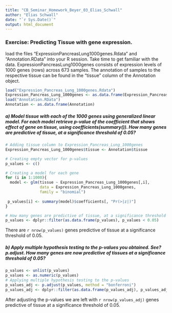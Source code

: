 ```yaml
---
title: "CB_Seminar_Homework_Beyer_03_Elias_Schwall"
author: "Elias Schwall"
date: "`r Sys.Date()`"
output: html_document
---
```


### Exercise: Predicting Tissue with gene expression.
load the files “ExpressionPancreasLung1000genes.Rdata” and “Annotation.RData” into your R session. Take time to get familiar with the data. ExpressionPancreasLung1000genes consists of expression levels of 1000 genes (rows) across 673 samples. The annotation of samples to the respective tissue can be found in the “tissue” column of the Annotation object.
```r
load("Expression_Pancreas_Lung_1000genes.Rdata")
Expression_Pancreas_Lung_1000genes <- as.data.frame(Expression_Pancreas_Lung_1000genes)
load("Annotation.RData")
Annotation <- as.data.frame(Annotation)
```

##### a) Model tissue with each of the 1000 genes using generalized linear model. For each model retrieve p-value of the coefficient that shows effect of gene on tissue, using coefficients(summary()). How many genes are predictive of tissue, at a significance threshold of 0.05?
```r
# Adding tissue column to Expression_Pancreas_Lung_1000genes
Expression_Pancreas_Lung_1000genes$tissue <- Annotation$tissue

# Creating empty vector for p-values
p_values <- c()

# Creating a model for each gene
for (i in 1:1000){
  model <- glm(tissue ~ Expression_Pancreas_Lung_1000genes[,i], 
               data = Expression_Pancreas_Lung_1000genes, 
               family = "binomial")
  
 p_values[i] <- summary(model)$coefficients[, "Pr(>|z|)"]
}

# How many genes are predictive of tissue, at a significance threshold of 0.05?
p_values <- dplyr::filter(as.data.frame(p_values), p_values < 0.05)
```
There are `r nrow(p_values)` genes predictive of tissue at a significance threshold of 0.05.

##### b) Apply multiple hypothesis testing to the p-values you obtained. See?p.adjust. How many genes are now predictive of tissues at a significance threshold of 0.05?
```r
p_values <- unlist(p_values)
p_values <- as.numeric(p_values)
# Applying multiple hypothesis testing to the p-values
p_values_adj <- p.adjust(p_values, method = "bonferroni")
p_values_adj <- dplyr::filter(as.data.frame(p_values_adj), p_values_adj < 0.05)
```

After adjusting the p-values we are left with `r nrow(p_values_adj)` genes predictive of tissue at a significance threshold of 0.05.
